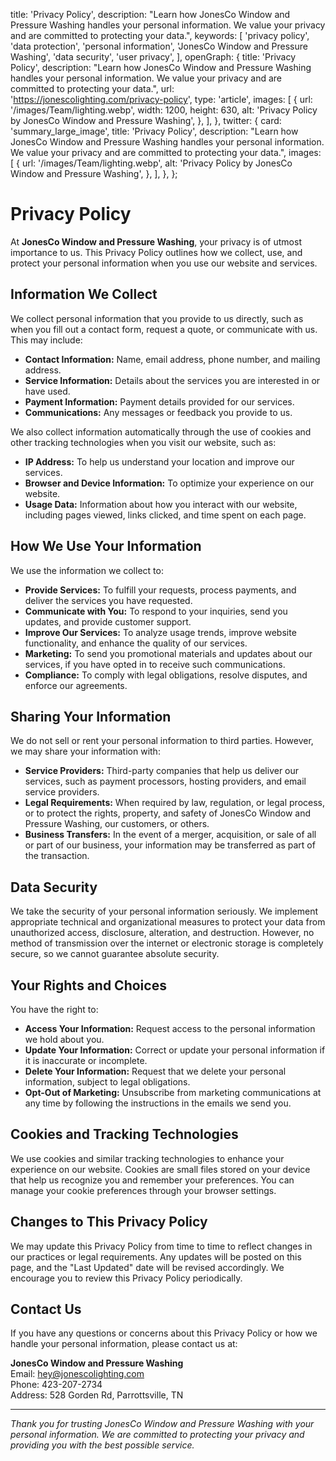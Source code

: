 
  title: 'Privacy Policy',
  description:
    "Learn how JonesCo Window and Pressure Washing handles your personal information. We value your privacy and are committed to protecting your data.",
  keywords: [
    'privacy policy',
    'data protection',
    'personal information',
    'JonesCo Window and Pressure Washing',
    'data security',
    'user privacy',
  ],
  openGraph: {
    title: 'Privacy Policy',
    description:
      "Learn how JonesCo Window and Pressure Washing handles your personal information. We value your privacy and are committed to protecting your data.",
    url: 'https://jonescolighting.com/privacy-policy',
    type: 'article',
    images: [
      {
        url: '/images/Team/lighting.webp',
        width: 1200,
        height: 630,
        alt: 'Privacy Policy by JonesCo Window and Pressure Washing',
      },
    ],
  },
  twitter: {
    card: 'summary_large_image',
    title: 'Privacy Policy',
    description:
      "Learn how JonesCo Window and Pressure Washing handles your personal information. We value your privacy and are committed to protecting your data.",
    images: [
      {
        url: '/images/Team/lighting.webp',
        alt: 'Privacy Policy by JonesCo Window and Pressure Washing',
      },
    ],
  },
};

# Privacy Policy

At **JonesCo Window and Pressure Washing**, your privacy is of utmost importance to us. This Privacy Policy outlines how we collect, use, and protect your personal information when you use our website and services.

## Information We Collect

We collect personal information that you provide to us directly, such as when you fill out a contact form, request a quote, or communicate with us. This may include:

- **Contact Information:** Name, email address, phone number, and mailing address.
- **Service Information:** Details about the services you are interested in or have used.
- **Payment Information:** Payment details provided for our services.
- **Communications:** Any messages or feedback you provide to us.

We also collect information automatically through the use of cookies and other tracking technologies when you visit our website, such as:

- **IP Address:** To help us understand your location and improve our services.
- **Browser and Device Information:** To optimize your experience on our website.
- **Usage Data:** Information about how you interact with our website, including pages viewed, links clicked, and time spent on each page.

## How We Use Your Information

We use the information we collect to:

- **Provide Services:** To fulfill your requests, process payments, and deliver the services you have requested.
- **Communicate with You:** To respond to your inquiries, send you updates, and provide customer support.
- **Improve Our Services:** To analyze usage trends, improve website functionality, and enhance the quality of our services.
- **Marketing:** To send you promotional materials and updates about our services, if you have opted in to receive such communications.
- **Compliance:** To comply with legal obligations, resolve disputes, and enforce our agreements.

## Sharing Your Information

We do not sell or rent your personal information to third parties. However, we may share your information with:

- **Service Providers:** Third-party companies that help us deliver our services, such as payment processors, hosting providers, and email service providers.
- **Legal Requirements:** When required by law, regulation, or legal process, or to protect the rights, property, and safety of JonesCo Window and Pressure Washing, our customers, or others.
- **Business Transfers:** In the event of a merger, acquisition, or sale of all or part of our business, your information may be transferred as part of the transaction.

## Data Security

We take the security of your personal information seriously. We implement appropriate technical and organizational measures to protect your data from unauthorized access, disclosure, alteration, and destruction. However, no method of transmission over the internet or electronic storage is completely secure, so we cannot guarantee absolute security.

## Your Rights and Choices

You have the right to:

- **Access Your Information:** Request access to the personal information we hold about you.
- **Update Your Information:** Correct or update your personal information if it is inaccurate or incomplete.
- **Delete Your Information:** Request that we delete your personal information, subject to legal obligations.
- **Opt-Out of Marketing:** Unsubscribe from marketing communications at any time by following the instructions in the emails we send you.

## Cookies and Tracking Technologies

We use cookies and similar tracking technologies to enhance your experience on our website. Cookies are small files stored on your device that help us recognize you and remember your preferences. You can manage your cookie preferences through your browser settings.

## Changes to This Privacy Policy

We may update this Privacy Policy from time to time to reflect changes in our practices or legal requirements. Any updates will be posted on this page, and the "Last Updated" date will be revised accordingly. We encourage you to review this Privacy Policy periodically.

## Contact Us

If you have any questions or concerns about this Privacy Policy or how we handle your personal information, please contact us at:

**JonesCo Window and Pressure Washing**  
Email: [hey@jonescolighting.com](mailto:hey@jonescolighting.com)  
Phone: 423-207-2734  
Address: 528 Gorden Rd, Parrottsville, TN

---

*Thank you for trusting JonesCo Window and Pressure Washing with your personal information. We are committed to protecting your privacy and providing you with the best possible service.*
